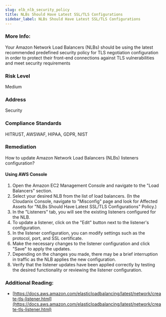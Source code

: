 ```yaml
---
slug: elb_nlb_security_policy
title: NLBs Should Have Latest SSL/TLS Configurations
sidebar_label: NLBs Should Have Latest SSL/TLS Configurations
---
```


### More Info:

Your Amazon Network Load Balancers (NLBs) should be using the latest recommended predefined security policy for TLS negotiation configuration in order to protect their front-end connections against TLS vulnerabilities and meet security requirements

### Risk Level

Medium

### Address

Security

### Compliance Standards

HITRUST, AWSWAF, HIPAA, GDPR, NIST

### Remediation

How to update Amazon Network Load Balancers (NLBs) listeners configuration?

#### Using AWS Console

1. Open the Amazon EC2 Management Console and navigate to the "Load Balancers" section.
2. Select your desired NLB from the list of load balancers.
    (In the Cloudanix Console, navigate to "Misconfig" page and look for Affected Assets for "NLBs Should Have Latest SSL/TLS Configurations" Policy.)
3. In the "Listeners" tab, you will see the existing listeners configured for the NLB.
4. To update a listener, click on the "Edit" button next to the listener's configuration.
5. In the listener configuration, you can modify settings such as the protocol, port, and SSL certificate.
6. Make the necessary changes to the listener configuration and click "Save" to apply the updates.
7. Depending on the changes you made, there may be a brief interruption in traffic as the NLB applies the new configuration.
8. Verify that the listener updates have been applied correctly by testing the desired functionality or reviewing the listener configuration.

### Additional Reading:

- [https://docs.aws.amazon.com/elasticloadbalancing/latest/network/create-tls-listener.html](https://docs.aws.amazon.com/elasticloadbalancing/latest/network/create-tls-listener.html) 

